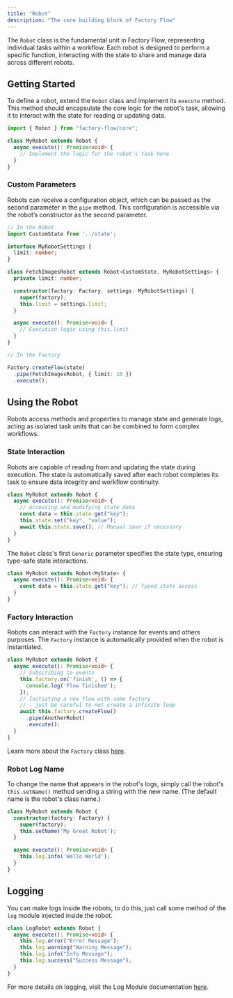 ```yaml
---
title: "Robot"
description: "The core building block of Factory Flow"
---
```



The `Robot` class is the fundamental unit in Factory Flow, representing individual tasks within a workflow. Each robot is designed to perform a specific function, interacting with the state to share and manage data across different robots.

## Getting Started

To define a robot, extend the `Robot` class and implement its `execute` method. This method should encapsulate the core logic for the robot's task, allowing it to interact with the state for reading or updating data.

```ts
import { Robot } from "factory-flow/core";

class MyRobot extends Robot {
  async execute(): Promise<void> {
    // Implement the logic for the robot's task here
  }
}
```

### Custom Parameters

Robots can receive a configuration object, which can be passed as the second parameter in the `pipe` method. This configuration is accessible via the robot’s constructor as the second parameter.

```ts
// In the Robot
import CustomState from '../state';

interface MyRobotSettings {
  limit: number;
}

class FetchImagesRobot extends Robot<CustomState, MyRobotSettings> {
  private limit: number;

  constructor(factory: Factory, settings: MyRobotSettings) {
    super(factory);
    this.limit = settings.limit;
  }

  async execute(): Promise<void> {
    // Execution logic using this.limit
  }
}

// In the Factory

Factory.createFlow(state)
  .pipe(FetchImagesRobot, { limit: 10 })
  .execute();

```

## Using the Robot

Robots access methods and properties to manage state and generate logs, acting as isolated task units that can be combined to form complex workflows.

### State Interaction

Robots are capable of reading from and updating the state during execution. The state is automatically saved after each robot completes its task to ensure data integrity and workflow continuity.

```ts
class MyRobot extends Robot {
  async execute(): Promise<void> {
    // Accessing and modifying state data
    const data = this.state.get("key");
    this.state.set("key", "value");
    await this.state.save(); // Manual save if necessary
  }
}
```

The `Robot` class's first `Generic` parameter specifies the state type, ensuring type-safe state interactions.

```ts
class MyRobot extends Robot<MyState> {
  async execute(): Promise<void> {
    const data = this.state.get("key"); // Typed state access
  }
}
```

### Factory Interaction

Robots can interact with the `Factory` instance for events and others purposes. The `Factory` instance is automatically provided when the robot is instantiated.

```ts
class MyRobot extends Robot {
  async execute(): Promise<void> {
    // Subscribing to events
    this.factory.on('finish', () => {
      console.log('Flow finished');
    });
    // Initiating a new flow with same factory
    // - just be careful to not create a infinite loop
    await this.factory.createFlow()
      .pipe(AnotherRobot)
      .execute();
  }
}
```

Learn more about the `Factory` class [here](/docs/js/core/factory).

### Robot Log Name

To change the name that appears in the robot's logs, simply call the robot's `this.setName()` method sending a string with the new name. (The default name is the robot's class name.)

```ts
class MyRobot extends Robot {
  constructor(factory: Factory) {
    super(factory);
    this.setName('My Great Robot');
  }

  async execute(): Promise<void> {
    this.log.info('Hello World');
  }
}
```



## Logging


You can make logs inside the robots, to do this, just call some method of the `log` module injected inside the robot.

```ts
class LogRobot extends Robot {
  async execute(): Promise<void> {
    this.log.error("Error Message");
    this.log.warning("Warning Message");
    this.log.info("Info Message");
    this.log.success("Success Message");
  }
}
```

<TerminalImage 
  src="/assets/docs/console-2.png" 
  width={392}
  height={214}
  alt="Factory Flow Logs"
/>

For more details on logging, visit the Log Module documentation [here](/docs/js/modules/log).